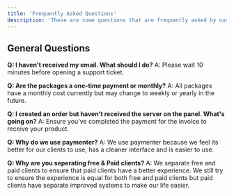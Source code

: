 ```yaml
---
title: 'Frequently Asked Questions'
description: 'These are some questions that are frequently asked by our users.'
---
```


## General Questions

**Q: I haven't received my email. What should I do?**
A: Please wait 10 minutes before opening a support ticket.

**Q: Are the packages a one-time payment or monthly?**
A: All packages have a monthly cost currently but may change to weekly or yearly in the future.

**Q: I created an order but haven't received the server on the panel. What's going on?**
A: Ensure you've completed the payment for the invoice to receive your product.

**Q: Why do we use paymenter?**
A: We use paymenter because we feel its better for our clients to use, has a cleaner interface and is easier to use.

**Q: Why are you seperating free & Paid clients?**
A: We separate free and paid clients to ensure that paid clients have a better experience. We still try to ensure the experience is equal for both free and paid clients but paid clients have separate improved systems to make our life easier.